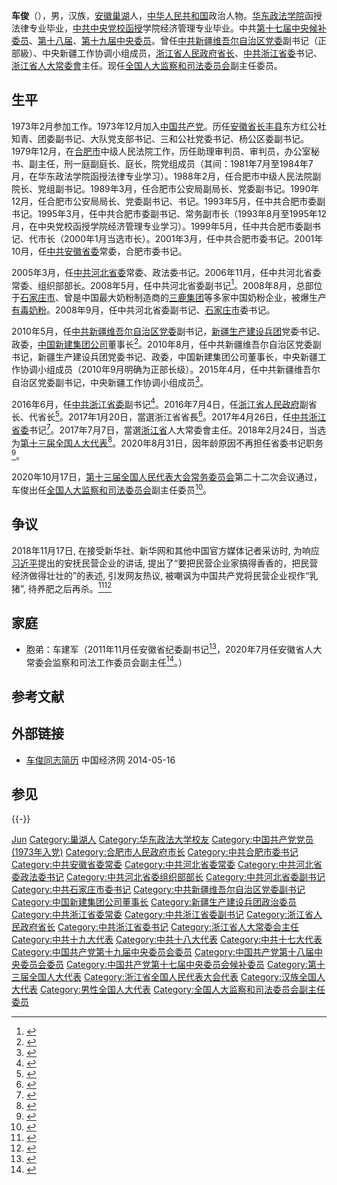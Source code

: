 {{Infobox Officeholder
| 图像 = <!-- 请添加自由照片 -->Replace this image male.svg
| 图像大小 = 
| 图像说明 = 
| original_name = 
| honorific-suffix = 
| image = 
| imagesize = 
| smallimage = 
| caption = 
| order = 
| office = {{CPC}}[[中国共产党浙江省委员会|浙江省委員會]][[省委书记|書記]]
| term_start = 2017年4月26日
| term_end = 2020年8月31日
| deputy = [[袁家军|袁家军]]（副书记兼省长）
| general_secretary = [[习近平|习近平]]
| predecessor = [[夏宝龙|夏宝龙]]
| successor = [[袁家军|袁家军]]
| office1 = {{Flagicon|PRC}}[[浙江省人民政府|浙江省人民政府]]省长
| term1 = 
| term_start1 = 2017年1月20日
| term_end1 = 2017年4月28日<br><span style="font-size:smaller;">（代理至2016年7月4日）</span>
| secretary1 = [[夏宝龙|夏宝龙]]
| predecessor1 = [[李强_(1959年)|李强]]
| successor1 = [[袁家军|袁家军]]
| 姓名 = 车俊
| 原名 = 
| 字 = 
| 号 = 
| 籍贯 = <!-- 籍贯不是出生地，请慎用  -->
| 出生日期 = {{Birth year and age|1955|7}}
| 出生地点 = {{CHN}}[[安徽省|安徽]][[巢湖市_(地级市)|巢湖]]
| 逝世日期 = <!-- {{Death date and age|}}（死亡在前，出生在后）{{Death year and age|}} -->
| 逝世地点 = 
| 居处 = 
| 政党 = {{CPC}}
| 职业 = 官员
| 父母 = 
| 配偶 = <!--{{marriage|姓名|}} -->
| 子女 = 
| 亲属 = 
| 信仰 = [[社会主义|社会主义]]<br>[[共产主义|共产主义]]
| 专业 = 
| 母校 = [[中共中央党校|中共中央党校]]
| 网站 = 
| 签名 = 
| 脚注 = 
| past = *<span style="color: blue;">合肥市中级人民法院副院长、党组副书记<br />（1988年2月－1989年3月）</span>
*<span style="color: blue;">合肥市公安局副局长、党委副书记<br />（1989年3月－1990年12月）</span>
*<span style="color: blue;">合肥市公安局局长、党委书记<br />（1990年12月－1993年5月）</span>
*<span style="color: blue;">中共合肥市委副书记<br />（1993年5月－2000年1月）</span>
*<span style="color: blue;">合肥市人民政府常务副市长<br />（1995年3月－1999年5月）</span>
*<span style="color: blue;">合肥市人民政府代理市长<br />（1999年5月－2000年1月）</span>
*<span style="color: blue;">合肥市人民政府党组书记<br />（1999年5月－2000年3月）</span>
*<span style="color: blue;">合肥市人民政府市长<br />（2000年1月－2000年3月）</span>
*<span style="color: blue;">中共合肥市委书记<br />（2000年3月－2005年3月）</span>
*<span style="color: blue;">中共安徽省委常委<br />（2001年10月－2005年3月）</span>
*<span style="color: blue;">合肥市人大常委会主任<br />（2003年1月－2005年3月）</span>
*<span style="color: blue;">中共河北省委常委<br />（2005年3月－2010年5月）</span>
*<span style="color: blue;">中共河北省委政法委书记<br />（2005年3月－2006年11月）</span>
*<span style="color: blue;">中共河北省委组织部部长<br />（2006年11月－2008年5月）</span>
*<span style="color: blue;">中共中央候补委员<br />（2007年10月－2012年11月）</span>
*<span style="color: blue;">中共河北省委副书记<br />（2008年5月－2010年5月）</span>
*<span style="color: blue;">中共石家庄市委书记<br />（2008年9月－2010年5月）</span>
*<span style="color: blue;">中共新疆党委副书记<br />（2010年5月－2016年6月）</span>
*<span style="color: blue;">新疆生产建设兵团党委书记、政治委員、<br>中国新建集团公司董事长<br />（2010年5月－2015年4月）</span>
*<span style="color: blue;">中共中央委员<br />（2012年11月－至今）</span>
*<span style="color: blue;">中共浙江省委副书记<br />（2016年6月－2017年4月）</span>
*<span style="color: blue;">浙江省人民政府副省长、代理省长<br />（2016年7月－2017年1月）</span>
*<span style="color: blue;">浙江省人民政府党组书记<br />（2016年7月－2017年4月）</span>
*<span style="color: blue;">浙江省人民政府省长<br />（2017年1月－2017年4月）</span>
*<span style="color: blue;">中共浙江省委书记<br />（2017年4月－2020年8月）</span>
*<span style="color: blue;">浙江省人大常委會主任<br />（2017年7月－2020年9月）</span>
}}
'''车俊'''（{{bd|1955年|7月|catIdx=C车}}），男，汉族，[[安徽省|安徽]][[巢湖市|巢湖]]人，[[中华人民共和国|中华人民共和国]]政治人物。[[华东政法大学|华东政法学院]]函授法律专业毕业，[[中共中央党校|中共中央党校]][[函授|函授]]学院经济管理专业毕业。中共[[中国共产党第十七届中央委员会候补委员列表|第十七届中央候补委员]]、[[中国共产党第十八届中央委员会委员列表|第十八届]]、[[中国共产党第十九届中央委员会委员列表|第十九届中央委员]]。曾任[[中国共产党新疆维吾尔自治区委员会|中共新疆维吾尔自治区党委]]副书记（正部級）、中央新疆工作协调小组成员，[[浙江行政长官列表|浙江省人民政府省长]]、[[中国共产党浙江省委员会|中共浙江省委]]书记、[[浙江省人大常委會|浙江省人大常委會]]主任。现任[[全国人大监察和司法委员会|全国人大监察和司法委员会]]副主任委员。

== 生平 ==
1973年2月参加工作。1973年12月加入[[中国共产党|中国共产党]]。历任[[安徽省|安徽省]][[长丰县|长丰县]]东方红公社知青、团委副书记、大队党支部书记、三和公社党委书记、杨公区委副书记。1979年12月，在[[合肥市|合肥市]]中级人民法院工作，历任助理审判员、审判员，办公室秘书、副主任，刑一庭副庭长、庭长，院党组成员（其间：1981年7月至1984年7月，在华东政法学院函授法律专业学习）。1988年2月，任合肥市中级人民法院副院长、党组副书记。1989年3月，任合肥市公安局副局长、党委副书记。1990年12月，任合肥市公安局局长、党委副书记、书记。1993年5月，任中共合肥市委副书记。1995年3月，任中共合肥市委副书记、常务副市长（1993年8月至1995年12月，在中央党校函授学院经济管理专业学习）。1999年5月，任中共合肥市委副书记、代市长（2000年1月当选市长）。2001年3月，任中共合肥市委书记。2001年10月，任[[中国共产党安徽省委员会|中共安徽省委]]常委，合肥市委书记。

2005年3月，任[[中国共产党河北省委员会|中共河北省委]]常委、政法委书记。2006年11月，任中共河北省委常委、组织部部长。2008年5月，任中共河北省委副书记<ref>{{Cite web|url=http://news.xinhuanet.com/politics/2008-05/19/content_8208795.htm|title=中共中央批准：车俊同志任河北省委副书记|accessdate=2016-12-30|date=2008-05-19|publisher=新华网|archiveurl=https://web.archive.org/web/20151107083512/http://news.xinhuanet.com/politics/2008-05/19/content_8208795.htm|archivedate=2015-11-07|deadurl=yes}}</ref>。2008年8月，总部位于[[石家庄市|石家庄市]]、曾是中国最大奶粉制造商的[[三鹿集团|三鹿集团]]等多家中国奶粉企业，被爆生产[[2008年中国奶制品污染事件|有毒奶粉]]。2008年9月，任中共河北省委副书记、[[石家庄市|石家庄市]]委书记。

2010年5月，任[[中国共产党新疆维吾尔自治区委员会|中共新疆维吾尔自治区党委]]副书记，[[新疆生产建设兵团|新疆生产建设兵团]]党委书记、政委，[[新疆生产建设兵团|中国新建集团公司]]董事长<ref>{{Cite web|url=http://news.ifeng.com/mainland/special/duoshengqushuji/content-2/detail_2010_06/02/1579354_0.shtml|title=车俊出任新疆生产建设兵团政委|accessdate=2016-12-30|date=2010-06-02|publisher=凤凰网|archive-date=2018-04-08|archive-url=https://web.archive.org/web/20180408010322/http://news.ifeng.com/mainland/special/duoshengqushuji/content-2/detail_2010_06/02/1579354_0.shtml|dead-url=no}}</ref>。2010年8月，任中共新疆维吾尔自治区党委副书记，新疆生产建设兵团党委书记、政委，中国新建集团公司董事长，中央新疆工作协调小组成员（2010年9月明确为正部长级）。2015年4月，任中共新疆维吾尔自治区党委副书记，中央新疆工作协调小组成员<ref>{{Cite web|url=http://district.ce.cn/newarea/sddy/201504/30/t20150430_5253683.shtml|title=韩勇任新疆生产建设兵团政委 车俊不再担任|accessdate=2016-12-30|date=2015-04-30|publisher=中国经济网|archive-date=2020-12-12|archive-url=https://web.archive.org/web/20201212101416/http://district.ce.cn/newarea/sddy/201504/30/t20150430_5253683.shtml|dead-url=no}}</ref>。

2016年6月，任[[中国共产党浙江省委员会|中共浙江省委]]副书记<ref>{{cite web|url=http://leaders.people.com.cn/n1/2016/0630/c58278-28512325.html|title=车俊任浙江省委副书记 李强不再担任|accessdate=2016-06-30|date=2016-06-30|publisher=人民网|archive-date=2020-12-12|archive-url=https://web.archive.org/web/20201212101420/http://leaders.people.com.cn/n1/2016/0630/c58278-28512325.html|dead-url=no}}</ref>。2016年7月4日，任[[浙江省人民政府|浙江省人民政府]]副省长、代省长<ref>{{cite web|url=http://renshi.people.com.cn/n1/2016/0704/c139617-28523291.html|title=车俊被任命为浙江省副省长代理省长|accessdate=2016-07-04|date=2016-07-04|publisher=中国共产党新闻网|archive-date=2021-02-24|archive-url=https://web.archive.org/web/20210224213026/http://renshi.people.com.cn/n1/2016/0704/c139617-28523291.html|dead-url=no}}</ref>。2017年1月20日，當選浙江省省長<ref>{{cite news|url=http://www.thepaper.cn/newsDetail_forward_1605120|title=车俊当选浙江省人民政府省长|date=2017-01-20|work=澎湃新闻|accessdate=2017-02-05|archive-date=2020-12-12|archive-url=https://web.archive.org/web/20201212104256/http://www.thepaper.cn/newsDetail_forward_1605120|dead-url=no}}</ref>。2017年4月26日，任[[中国共产党浙江省委员会|中共浙江省委]]书记<ref>{{cite web|url=http://www.thepaper.cn/newsDetail_forward_1671648|title=中共中央决定：车俊任浙江省委书记，夏宝龙不再担任|accessdate=2017-04-26|date=2017-04-26|publisher=澎湃新闻|archive-date=2020-12-12|archive-url=https://web.archive.org/web/20201212101445/http://www.thepaper.cn/newsDetail_forward_1671648|dead-url=no}}</ref>。2017年7月7日，當選[[浙江省|浙江省]]人大常委會主任。2018年2月24日，当选为[[第十三届全国人大代表|第十三届全国人大代表]]<ref>{{Cite web|title=（受权发布）中华人民共和国第十三届全国人民代表大会代表名单-中新网|url=http://www.chinanews.com/gn/2018/02-25/8453959.shtml|accessdate=2021-02-13|work=中新网|archive-date=2018-02-27|archive-url=https://web.archive.org/web/20180227031724/http://www.chinanews.com/gn/2018/02-25/8453959.shtml|dead-url=no}}</ref>。2020年8月31日，因年龄原因不再担任省委书记职务<ref>{{Cite web|title=浙江省委主要负责同志职务调整 袁家军任浙江省委书记|url=http://www.xinhuanet.com/renshi/2020-09/01/c_1126439467.htm|accessdate=2020-09-01|work=新华网|archive-date=2020-12-12|archive-url=https://web.archive.org/web/20201212101451/http://www.xinhuanet.com/renshi/2020-09/01/c_1126439467.htm|dead-url=no}}</ref>。

2020年10月17日，[[第十三届全国人民代表大会常务委员会|第十三届全国人民代表大会常务委员会]]第二十二次会议通过，车俊出任[[全国人大监察和司法委员会|全国人大监察和司法委员会]]副主任委员<ref>{{Cite web|title=全国人民代表大会常务委员会任命名单|url=https://china.huanqiu.com/article/40KAzef2uxL|accessdate=2021-02-21|work=环球网}}</ref>。

== 争议 ==
2018年11月17日, 在接受新华社、新华网和其他中国官方媒体记者采访时, 为响应[[习近平|习近平]]提出的安抚民营企业的讲话, 提出了“要把民营企业家搞得香香的，把民营经济做得壮壮的”的表述, 引发网友热议, 被嘲讽为中国共产党将民营企业视作“乳猪”, 待养肥之后再杀。<ref>{{cite web|title=车俊:要把民营企业家搞得香香的，把民营经济做得壮壮的|url=http://news.southcn.com/china/content/2018-11/17/content_184122739.htm|date=2018-11-17|publisher=南方网|accessdate=2018-11-20|archivedate=2020-12-12|archiveurl=https://web.archive.org/web/20201212101457/http://news.southcn.com/china/content/2018-11/17/content_184122739.htm|dead-url=no}}</ref><ref>{{cite web|title=【网络民议】香香的……壮壮的……养猪呢|url=https://chinadigitaltimes.net/chinese/2018/11/%E3%80%90%E7%BD%91%E7%BB%9C%E6%B0%91%E8%AE%AE%E3%80%91%E9%A6%99%E9%A6%99%E7%9A%84%E5%A3%AE%E5%A3%AE%E7%9A%84%E5%85%BB%E7%8C%AA%E5%91%A2/|publisher=中国数字时代|accessdate=2018-12-10|archive-date=2020-12-22|archive-url=https://web.archive.org/web/20201222194047/https://chinadigitaltimes.net/chinese/2018/11/%e3%80%90%e7%bd%91%e7%bb%9c%e6%b0%91%e8%ae%ae%e3%80%91%e9%a6%99%e9%a6%99%e7%9a%84%e5%a3%ae%e5%a3%ae%e7%9a%84%e5%85%bb%e7%8c%aa%e5%91%a2/|dead-url=no}}</ref>

== 家庭 ==
*胞弟：车建军（2011年11月任安徽省纪委副书记<ref>{{cite web |title=车建军同志简历 |url=http://www.ccdi.gov.cn/special/jctxlbd/ah/ldjg_ah/fsj_ah/201401/t20140129_18037.html |website=中央纪委监察部 |accessdate=2020-09-07 |archiveurl=https://web.archive.org/web/20200729141925/http://www.ccdi.gov.cn/special/jctxlbd/ah/ldjg_ah/fsj_ah/201401/t20140129_18037.html |archivedate=2020-07-29 |dead-url=no }}</ref>，2020年7月任安徽省人大常委会监察和司法工作委员会副主任<ref>{{cite news |title=港媒：原浙江省委书记车俊胞弟7月落马 |url=https://www.zaobao.com.sg/realtime/china/story20200907-1082973 |accessdate=2020-09-07 |work=早报 |date=2020年9月7日 |archiveurl=https://web.archive.org/web/20200907110954/https://www.zaobao.com.sg/realtime/china/story20200907-1082973 |archivedate=2020-09-07 |dead-url=no }}</ref>。）

== 参考文献 ==
{{Reflist|3}}

== 外部链接 ==
* [http://district.ce.cn/newarea/roll/201111/01/t20111101_22805382_1.shtml 车俊同志简历]{{Wayback|url=http://district.ce.cn/newarea/roll/201111/01/t20111101_22805382_1.shtml |date=20180425194444 }} 中国经济网 2014-05-16
== 参见 ==
{{-}}
{{start box}}
{{s-ppo|cpc}}
{{s-before|[[夏宝龙|夏宝龙]]}}
{{s-title|[[中国共产党浙江省委员会|中国共产党浙江省委员会]]书记|2017年4月－2020年8月}}
{{s-after|[[袁家军|袁家军]]}}
{{s-before|[[聂卫国|聂卫国]]|rows=2}}
{{s-title|[[中国共产党新疆维吾尔自治区委员会|中国共产党新疆维吾尔自治区委员会]]副书记|2010年6月－2016年6月}}
{{s-after|[[李鹏新|李鹏新]]}}
{{s-title|[[新疆生产建设兵团|新疆生产建设兵团]][[政治委员|政治委员]]<br>[[新疆生产建设兵团|中国新建集团公司]][[董事长|董事长]]|2010年6月－2015年4月}}
{{s-after|[[韩勇|韩勇]]}}
{{s-before|[[吴显国|吴显国]]}}
{{s-title|[[中国共产党|中国共产党]][[石家庄市|石家庄市]]委员会书记|2008年9月－2010年6月}}
{{s-after|[[孙瑞彬|孙瑞彬]]}}
{{s-before|[[张毅_(1950年)|张毅]]}}
{{s-title|[[中国共产党河北省委员会|中国共产党河北省委员会]]专职副书记|2008年5月－2010年6月}}
{{s-after|[[付志方|付志方]]}}
{{s-before|[[付志方|付志方]]}}
{{s-title|[[中国共产党河北省委员会|中国共产党河北省委员会]]组织部部长|2006年11月－2008年5月}}
{{s-after|[[梁滨|梁滨]]}}
{{s-before|[[刘金国|刘金国]]}}
{{s-title|[[中国共产党河北省委员会|中国共产党河北省委员会]][[政法委员会|政法委员会]]书记|2005年3月－2006年11月}}
{{s-after|[[王其江|王其江]]}}
{{s-before|[[马元飞|马元飞]]}}
{{s-title|[[中国共产党|中国共产党]][[合肥市|合肥市]]委员会书记|2001年3月－2005年3月}}
{{s-after|[[孙金龙|孙金龙]]}}
{{s-par|prc-lpc}}
{{s-before|[[夏宝龙|夏宝龙]]}}
{{s-title|[[浙江省人民代表大会常务委员会|浙江省人民代表大会常务委员会]]主任|2017年7月－2020年9月}}
{{s-after|[[袁家军|袁家军]]}}
{{s-gov|prc}}
{{s-before|[[李强_(1959年)|李强]]}}
{{s-title|[[浙江省人民政府|浙江省人民政府]]省长|2017年1月－2017年4月<br>（代理：2016年7月－2017年1月）}}
{{s-after|[[袁家军|袁家军]]}}
{{s-before|[[马元飞|马元飞]]}}
{{s-title|[[合肥市人民政府|合肥市人民政府]]市長|2000年1月－2001年3月<br>（代理：1999年5月－2000年1月）}}
{{s-after|[[郭万清|郭万清]]}}
{{end box}}
{{中华人民共和国浙江省正职领导人|nocat}}
{{浙江行政长官}}
{{中华人民共和国合肥市正职领导人|nocat}}
{{Authority control}}

{{DEFAULTSORT:Che车}}
[[Category:车姓|Jun]]
[[Category:巢湖人|Category:巢湖人]]
[[Category:华东政法大学校友|Category:华东政法大学校友]]
[[Category:中国共产党党员_(1973年入党)|Category:中国共产党党员 (1973年入党)]]
[[Category:合肥市人民政府市长|Category:合肥市人民政府市长]]
[[Category:中共合肥市委书记|Category:中共合肥市委书记]]
[[Category:中共安徽省委常委|Category:中共安徽省委常委]]
[[Category:中共河北省委常委|Category:中共河北省委常委]]
[[Category:中共河北省委政法委书记|Category:中共河北省委政法委书记]]
[[Category:中共河北省委组织部部长|Category:中共河北省委组织部部长]]
[[Category:中共河北省委副书记|Category:中共河北省委副书记]]
[[Category:中共石家庄市委书记|Category:中共石家庄市委书记]]
[[Category:中共新疆维吾尔自治区党委副书记|Category:中共新疆维吾尔自治区党委副书记]]
[[Category:中国新建集团公司董事长|Category:中国新建集团公司董事长]]
[[Category:新疆生产建设兵团政治委员|Category:新疆生产建设兵团政治委员]]
[[Category:中共浙江省委常委|Category:中共浙江省委常委]]
[[Category:中共浙江省委副书记|Category:中共浙江省委副书记]]
[[Category:浙江省人民政府省长|Category:浙江省人民政府省长]]
[[Category:中共浙江省委书记|Category:中共浙江省委书记]]
[[Category:浙江省人大常委会主任|Category:浙江省人大常委会主任]]
[[Category:中共十九大代表|Category:中共十九大代表]]
[[Category:中共十八大代表|Category:中共十八大代表]]
[[Category:中共十七大代表|Category:中共十七大代表]]
[[Category:中国共产党第十九届中央委员会委员|Category:中国共产党第十九届中央委员会委员]]
[[Category:中国共产党第十八届中央委员会委员|Category:中国共产党第十八届中央委员会委员]]
[[Category:中国共产党第十七届中央委员会候补委员|Category:中国共产党第十七届中央委员会候补委员]]
[[Category:第十三届全国人大代表|Category:第十三届全国人大代表]]
[[Category:浙江省全国人民代表大会代表|Category:浙江省全国人民代表大会代表]]
[[Category:汉族全国人大代表|Category:汉族全国人大代表]]
[[Category:男性全国人大代表|Category:男性全国人大代表]]
[[Category:全国人大监察和司法委员会副主任委员|Category:全国人大监察和司法委员会副主任委员]]